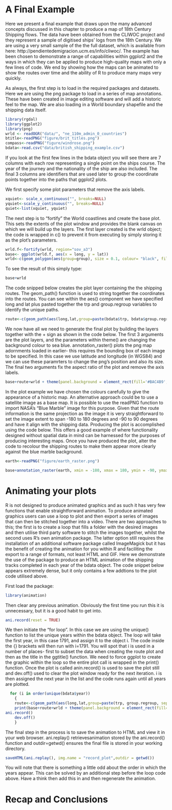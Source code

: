 A Final Example
===============
Here we present a final example that draws upon the many advanced concepts discussed in this chapter to produce a map of 18th Century Shipping flows. The data have been obtained from the CLIWOC project and they represent a sample of digitised ships' logs from the 18th Century. We are using a very small sample of the the full dataset, which is available from here: http://pendientedemigracion.ucm.es/info/cliwoc/. The example has been chosen to demonstrate a range of capabilities within ggplot2 and the ways in which they can be applied to produce high-quality maps with only a few lines of code. We end by showing how the maps can be animated to show the routes over time and the ability of R to produce many maps very quickly.

As always, the first step is to load in the required packages and datasets. Here we are using the png package to load in a series of map annotations. These have been created in image editing software and will add a historic feel to the map. We are also loading in a World boundary shapefile and the shipping data itself. 

```r
library(rgdal)
library(ggplot2)
library(png)
wrld <- readOGR("data/", "ne_110m_admin_0_countries")
btitle<-readPNG("figure/brit_titles.png")
compass<-readPNG("figure/windrose.png")
bdata<-read.csv("data/british_shipping_example.csv")
```
If you look at the first few lines in the bdata object you will see there are 7 columns with each row representing a single point on the ships course. The year of the journey and the nationality of the ship are also included. The final 3 columns are identifiers that are used later to group the coordinate points together into the paths that ggplot2 plots.

We first specify some plot parameters that remove the axis labels.

```r
xquiet<- scale_x_continuous("", breaks=NULL)
yquiet<-scale_y_continuous("", breaks=NULL)
quiet<-list(xquiet, yquiet)
```

The next step is to "fortify" the World coastlines and create the base plot. This sets the extents of the plot window and provides the blank canvas on which we will build up the layers. The first layer created is the wrld object; the code is wrapped in c() to prevent it from executing by simply storing it as the plot's parameters. 

```r
wrld.f<-fortify(wrld, region="sov_a3")
base<- ggplot(wrld.f, aes(x = long, y = lat))
wrld<-c(geom_polygon(aes(group=group), size = 0.1, colour= "black", fill="#D6BF86", data=wrld.f, alpha=1))
```
To see the result of this simply type:

```r
base+wrld
```

The code snipped below creates the plot layer containing the the shipping routes. The geom_path() function is used to string together the coordinates into the routes. You can see within the aes() component we have specified long and lat plus pasted together the trp and group.regroup variables to identify the unique paths.

```r
route<-c(geom_path(aes(long,lat,group=paste(bdata$trp, bdata$group.regroup, sep=".")), colour="#0F3B5F", size=0.2, data= bdata, alpha=0.5, lineend="round")) 
```

We now have all we need to generate the final plot by building the layers together with the + sign as shown in the code below. The first 3 arguments are the plot layers, and the parameters within theme() are changing the background colour to sea blue. annotation_raster() plots the png map adornments loaded in earlier- this requires the bounding box of each image to be specified. In this case we use latitude and longitude (in WGS84) and we can use these paramrters to change the png's position and also its size. The final two arguments fix the aspect ratio of the plot and remove the axis labels. 

```r
base+route+wrld + theme(panel.background = element_rect(fill='#BAC4B9',colour='black')) +annotation_raster(btitle, xmin = 30, xmax = 140, ymin = 51, ymax = 87)+annotation_raster(compass, xmin = 65, xmax = 105, ymin = 25, ymax = 65)+ coord_equal()+quiet
```

In the plot example we have chosen the colours carefully to give the appearance of a historic map. An alternative approach could be to use a satellite image as a base map. It is possible to use the readPNG function to import NASA's "Blue Marble" image for this purpose. Given that the route information is the same projection as the image it is very straightforward to set the image extent to span -180 to 180 degrees and -90 to 90 degrees and have it align with the shipping data. Producing the plot is accomplished using the code below. This offers a good example of where functionality designed without spatial data in mind can be harnessed for the purposes of producing interesting maps. Once you have produced the plot, alter the code to recolour the shipping routes to make them appear more clearly against the blue marble background. 

```r
earth<-readPNG("figure/earth_raster.png")

base+annotation_raster(earth, xmin = -180, xmax = 180, ymin = -90, ymax = 90)+route+ theme(panel.background = element_rect(fill='#BAC4B9',colour='black')) +annotation_raster(btitle, xmin = 30, xmax = 140, ymin = 51, ymax = 87)+annotation_raster(compass, xmin = 65, xmax = 105, ymin = 25, ymax = 65)+ coord_equal()+quiet
```

Animating your plots
====================
R is not designed to produce animated graphics and as such it has very few functions that enable straightforward animation. To produce animated graphics users can use a loop to plot and then export a series of images that can then be stitched together into a video. There are two approaches to this; the first is to create a loop that fills a folder with the desired images and then utilise third party software to stitch the images together, whilst the second uses R's own animation package. The latter option still requires the installation of an additional software package called ImageMagick but it has the benefit of creating the animation for you within R and faciliting the export to a range of formats, not least HTML and GIF. Here we demonstrate the use of the package to produce an HTML animation of the shipping tracks completed in each year of the bdata object. The code snippet below appears extremely dense, but it only contains a few addtions to the plot code utilised above.

First load the package:

```r
library(animation)
```

Then clear any previous animation. Obviously the first time you run this it is unnecessary, but it is a good habit to get into.
```r
ani.record(reset = TRUE)
```
We then initiate the "for loop". In this case we are using the unique() function to list the unique years within the bdata object. The loop will take the first year, in this case 1791, and assign it to the object i. The code inside the {} brackets will then run with i=1791. You will spot that i is used in a number of places- first to subset the data when creating the route plot and then as the title in the ggtitle() function. We need to force ggplot to create the graphic within the loop so the entire plot call is wrapped in the print() function. Once the plot is called anin.record() is used to save the plot still and dev.off() used to clear the plot window ready for the next iteration. i is then assigned the next year in the list and the code runs again until all years are plotted.

```r
  for (i in order(unique(bdata$year))
    {
    route<-c(geom_path(aes(long,lat,group=paste(trp, group.regroup, sep=".")), colour="#0F3B5F", size=0.2, data= bdata[which(bdata$year==i),], alpha=0.5, lineend="round"))
    print(base+route+wrld + theme(panel.background = element_rect(fill='#BAC4B9',colour='black')) +annotation_raster(btitle, xmin = 30, xmax = 140, ymin = 51, ymax = 87)+annotation_raster(compass, xmin = 65, xmax = 105, ymin = 25, ymax = 65)+ coord_equal()+quiet+ggtitle(i))
ani.record()
    dev.off()
    }  
```
       
The final step in the process is to save the animation to HTML and view it in your web browser. ani.replay() retrievesanimation stored by the ani.record() function and outdir=getwd() ensures the final file is stored in your working directory.


```r
saveHTML(ani.replay(), img.name = "record_plot",outdir = getwd())
```
You will note that there is something a little odd about the order in which the years appear. This can be solved by an additional step before the loop code above. Have a think then add this in and then regenerate the animation.  

Recap and Conclusions
=====================